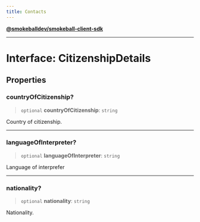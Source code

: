 ```yaml
---
title: Contacts
---
```

[**@smokeballdev/smokeball-client-sdk**](../../../../README.md)

***

# Interface: CitizenshipDetails

## Properties

### countryOfCitizenship?

> `optional` **countryOfCitizenship**: `string`

Country of citizenship.

***

### languageOfInterpreter?

> `optional` **languageOfInterpreter**: `string`

Language of interprefer

***

### nationality?

> `optional` **nationality**: `string`

Nationality.
